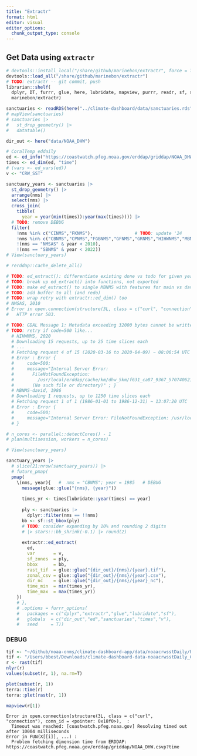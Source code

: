 ```yaml
---
title: "Extractr"
format: html
editor: visual
editor_options: 
  chunk_output_type: console
---
```


## Get Data using `extractr`

```r
# devtools::install_local("/share/github/marinebon/extractr", force = T)
devtools::load_all("/share/github/marinebon/extractr")
# TODO: extractr -- git commit, push 
librarian::shelf(
  dplyr, DT, furrr, glue, here, lubridate, mapview, purrr, readr, sf, stringr, terra,
  marinebon/extractr)

sanctuaries <- readRDS(here("../climate-dashboard/data/sanctuaries.rds"))
# mapView(sanctuaries)
# sanctuaries |>
#   st_drop_geometry() |>
#   datatable()

dir_out <- here("data/NOAA_DHW")

# CoralTemp eddaily
ed <- ed_info("https://coastwatch.pfeg.noaa.gov/erddap/griddap/NOAA_DHW.html")   # CoralTemp eddaily
times <- ed_dim(ed, "time")
# (vars <- ed_vars(ed))
v <- "CRW_SST"

sanctuary_years <- sanctuaries |> 
  st_drop_geometry() |> 
  arrange(nms) |> 
  select(nms) |> 
  cross_join(
    tibble(
      year = year(min(times)):year(max(times)))) |> 
  # TODO: remove DEBUG
  filter(
    !nms %in% c("CINMS","FKNMS"),                # TODO: update '24
    !nms %in% c("CBNMS","CPNMS","FGBNMS","GFNMS","GRNMS","HIHWNMS","MBNMS-david","MBNMS","MBNMS-main","MNMS","SBNMS"), # done '24-08-28
    !(nms == "NMSAS" & year < 2010),
    !(nms == "SBNMS" & year < 2022))
# View(sanctuary_years)

# rerddap::cache_delete_all()

# TODO: ed_extract(): differentiate existing done vs todo for given year
# TODO: break up ed_extract() into functions, not exported
# TODO: make ed_extract() to single MBNMS with features for main vs david; add ALL option to ed_extract()
# TODO: add buffer to all (and redo)
# TODO: wrap retry with extractr::ed_dim() too
# NMSAS, 2010
# Error in open.connection(structure(3L, class = c("curl", "connection"), conn_id = <pointer: 0xbf5a>),  : 
#   HTTP error 503.

# TODO: GDAL Message 1: Metadata exceeding 32000 bytes cannot be written into GeoTIFF. Transferred to PAM instead.
# TODO: retry if code=500 like...
  # HIHWNMS, 2020
  # Downloading 15 requests, up to 25 time slices each
  # ...
  # Fetching request 4 of 15 (2020-03-16 to 2020-04-09) ~ 08:06:54 UTC
  # Error : Error {
  #     code=500;
  #     message="Internal Server Error:
  #       FileNotFoundException:
  #         /usr/local/erddap/cache/km/dhw_5km/f631_ca87_9367_570740621_0
  #       (No such file or directory)" ; }
  # MBNMS-david, 1986
  # Downloading 1 requests, up to 1250 time slices each
  # Fetching request 1 of 1 (1986-01-01 to 1986-12-31) ~ 13:07:20 UTC
  # Error : Error {
  #     code=500;
  #     message="Internal Server Error: FileNotFoundException: /usr/local/erddap/cache/km/dhw_5km/6f3e_396a_1a53_1437553582_0 (No such file or directory)";
  # }

# n_cores <- parallel::detectCores() - 1
# plan(multisession, workers = n_cores)

# View(sanctuary_years)

sanctuary_years |> 
  # slice(21:nrow(sanctuary_years)) |> 
  # future_pmap(
  pmap(
    \(nms, year){   #  nms = "CBNMS"; year = 1985   # DEBUG
      message(glue::glue("{nms}, {year}"))
      
      times_yr <- times[lubridate::year(times) == year]
      
      ply <- sanctuaries |> 
        dplyr::filter(nms == !!nms)
      bb <- sf::st_bbox(ply)
      # TODO: consider expanding by 10% and rounding 2 digits
      # |> stars:::bb_shrink(-0.1) |> round(2)
      
      extractr::ed_extract(
        ed, 
        var       = v,
        sf_zones  = ply,
        bbox      = bb,
        rast_tif  = glue::glue("{dir_out}/{nms}/{year}.tif"),
        zonal_csv = glue::glue("{dir_out}/{nms}/{year}.csv"),
        dir_nc    = glue::glue("{dir_out}/{nms}/{year}_nc"),
        time_min  = min(times_yr),
        time_max  = max(times_yr))
    })  
    # },
    # .options = furrr_options(
    #   packages = c("dplyr","extractr","glue","lubridate","sf"),
    #   globals  = c("dir_out","ed","sanctuaries","times","v"),
    #   seed     = T))
```

### DEBUG

```r
tif <- "~/Github/noaa-onms/climate-dashboard-app/data/noaacrwsstDaily/FKNMS/2024.tif"
tif <- "/Users/bbest/Downloads/climate-dashboard-data-noaacrwsstDaily_CINMS-FKNMS/FKNMS/2024.tif"
r <- rast(tif)
nlyr(r)
values(subset(r, 1), na.rm=T)

plet(subset(r, 1))
terra::time(r)
terra::plet(rast(r, 1))

mapview(r[1])

```

    Error in open.connection(structure(3L, class = c("curl", "connection"), conn_id = <pointer: 0x18f0>),  : 
      Timeout was reached: [coastwatch.pfeg.noaa.gov] Resolving timed out after 10004 milliseconds
    Error in FUN(X[[i]], ...) : 
      Problem fetching dimension time from ERDDAP: https://coastwatch.pfeg.noaa.gov/erddap/griddap/NOAA_DHW.csvp?time
